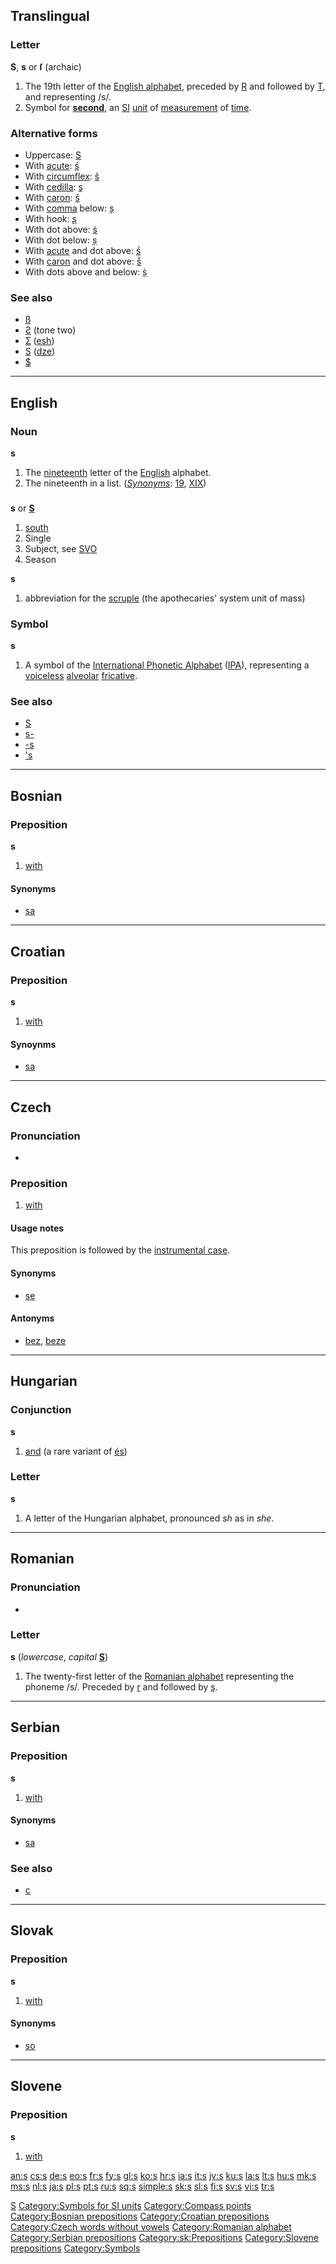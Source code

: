 {{wikipedia}}
{{also|Appendix:Variations of "s"}}
==Translingual==

===Letter===
'''S''', '''s''' or '''ſ''' (archaic)

# The 19th letter of the [[Appendix:Roman script|English alphabet]], preceded by [[R]] and followed by [[T]], and representing /s/.
# Symbol for '''[[second]]''', an [[SI]] [[unit]] of [[measurement]] of [[time]].

===Alternative forms===
* Uppercase: [[S]]
* With [[acute]]: [[ś]]
* With [[circumflex]]: [[ŝ]]
* With [[cedilla]]: [[ş]]
* With [[caron]]: [[š]]
* With [[comma]] below: [[ș]]
* With hook: [[ʂ]]
* With dot above: [[ṡ]]
* With dot below: [[ṣ]]
* With [[acute]] and dot above: [[ṥ]]
* With [[caron]] and dot above: [[ṧ]]
* With dots above and below: [[ṩ]]

===See also===
* [[ß]]
* [[Ƨ]] (tone two)
* [[Ʃ]] ([[esh]])
* [[Ѕ]] ([[dze]])
* [[$]]

[[Category:Latin letters|S]]
[[Category:Symbols for SI units]]

----

==English==

===Noun===
'''s'''

# The [[nineteenth]] letter of the [[English]] alphabet.
# The nineteenth in a list. (''[[Synonyms]]'': [[19]], [[XIX]])

==={{abbreviation}}===
'''s''' or '''[[S]]'''

# [[south]]
# Single
# Subject, see [[SVO]]
# Season

'''s'''

# {{metrology}} abbreviation for the [[scruple]] (the apothecaries' system unit of mass)

===Symbol===
'''s'''

# A symbol of the [[International Phonetic Alphabet]] ([[IPA]]), representing a [[voiceless]] [[alveolar]] [[fricative]].

===See also===
* [[S]]
* [[s-]]
* [[-s]]
* [['s]]

[[Category:Compass points]]

----

==Bosnian==

===Preposition===
'''s'''

# [[with]]

====Synonyms====
* [[sa#Bosnian|sa]]

[[Category:Bosnian prepositions]]

----

==Croatian==

===Preposition===
'''s'''

# [[with]]

====Synoynms====

* [[sa#Croatian|sa]]

[[Category:Croatian prepositions]]

----

==Czech==

===Pronunciation===
* {{audio|Cs-s.ogg|audio}}

===Preposition===
{{cs-prep}}

# [[with]]

====Usage notes====
This preposition is followed by the [[instrumental case]].

====Synonyms====
*[[se]]

====Antonyms====
* [[bez]], [[beze]]

[[Category:Czech words without vowels]]
----

==Hungarian==

===Conjunction===
'''s'''

# [[and]] (a rare variant of [[és]])

===Letter===
'''s'''

# A letter of the Hungarian alphabet, pronounced ''sh'' as in ''she''.

----

==Romanian==

===Pronunciation===
* {{IPA|/se/|/es/|lang=ro}}

===Letter===
'''s''' (''lowercase'', ''capital'' '''[[S]]''')

# The twenty-first letter of the [[Romanian alphabet]] representing the phoneme /s/. Preceded by [[r]] and followed by [[ş]].

[[Category:Romanian alphabet]]

----

==Serbian==

===Preposition===
'''s'''

# [[with]]

====Synonyms====
* [[sa#Serbian|sa]]

===See also===
* [[с#Serbian|с]]

[[Category:Serbian prepositions]]

----

==Slovak==

===Preposition===
'''s'''

# [[with]]

====Synonyms====
* [[so#Slovak|so]]

[[Category:sk:Prepositions]]

----

==Slovene==

===Preposition===
'''s'''

# [[with]]

[[Category:Slovene prepositions]]
[[Category:Symbols]]

[[an:s]]
[[cs:s]]
[[de:s]]
[[eo:s]]
[[fr:s]]
[[fy:s]]
[[gl:s]]
[[ko:s]]
[[hr:s]]
[[ia:s]]
[[it:s]]
[[jv:s]]
[[ku:s]]
[[la:s]]
[[lt:s]]
[[hu:s]]
[[mk:s]]
[[ms:s]]
[[nl:s]]
[[ja:s]]
[[pl:s]]
[[pt:s]]
[[ru:s]]
[[sq:s]]
[[simple:s]]
[[sk:s]]
[[sl:s]]
[[fi:s]]
[[sv:s]]
[[vi:s]]
[[tr:s]]